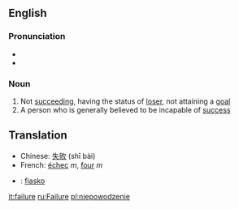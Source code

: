 ==English==
===Pronunciation===
*{{IPA|/ˈfeɪlˌjɚ/ (''Canadian'')}}
*{{audio|En-ca-failure.ogg|Audio (CA)}}
===Noun===
#Not [[succeeding]], having the status of [[loser]], not attaining a [[goal]]
#A person who is generally believed to be incapable of [[success]]
==Translation==
*Chinese: [[失败]] (shī bài)
*French: [[échec]] ''m'', [[four]] ''m''
* {{io}} : [[fiasko]]

[[it:failure]]
[[ru:Failure]]
[[pl:niepowodzenie]]